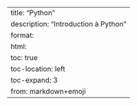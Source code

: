 ---
title: "Python"
description: "Introduction à Python"
format: 
  html:
    toc: true
    toc-location: left
    toc-expand: 3
from: markdown+emoji
---